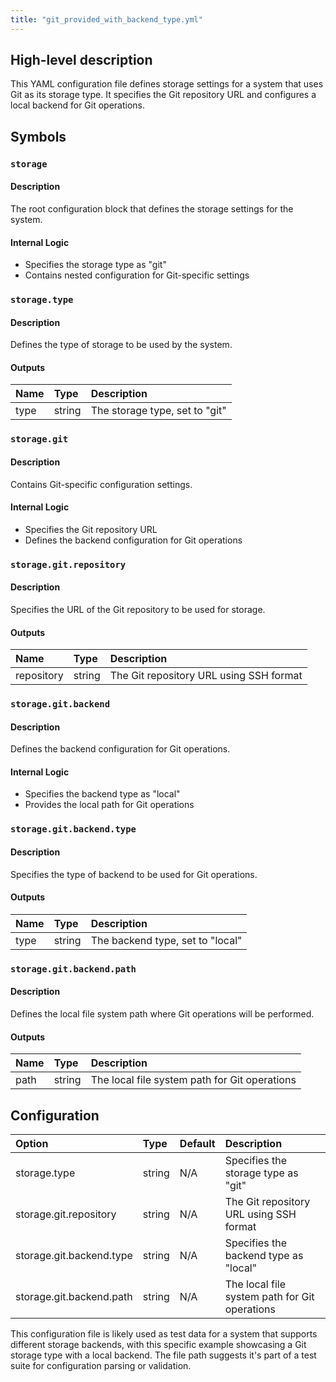 ```yaml
---
title: "git_provided_with_backend_type.yml"
---
```


## High-level description
This YAML configuration file defines storage settings for a system that uses Git as its storage type. It specifies the Git repository URL and configures a local backend for Git operations.

## Symbols

### `storage`
#### Description
The root configuration block that defines the storage settings for the system.

#### Internal Logic
- Specifies the storage type as "git"
- Contains nested configuration for Git-specific settings

### `storage.type`
#### Description
Defines the type of storage to be used by the system.

#### Outputs
| Name | Type | Description |
|:-----|:-----|:------------|
| type | string | The storage type, set to "git" |

### `storage.git`
#### Description
Contains Git-specific configuration settings.

#### Internal Logic
- Specifies the Git repository URL
- Defines the backend configuration for Git operations

### `storage.git.repository`
#### Description
Specifies the URL of the Git repository to be used for storage.

#### Outputs
| Name | Type | Description |
|:-----|:-----|:------------|
| repository | string | The Git repository URL using SSH format |

### `storage.git.backend`
#### Description
Defines the backend configuration for Git operations.

#### Internal Logic
- Specifies the backend type as "local"
- Provides the local path for Git operations

### `storage.git.backend.type`
#### Description
Specifies the type of backend to be used for Git operations.

#### Outputs
| Name | Type | Description |
|:-----|:-----|:------------|
| type | string | The backend type, set to "local" |

### `storage.git.backend.path`
#### Description
Defines the local file system path where Git operations will be performed.

#### Outputs
| Name | Type | Description |
|:-----|:-----|:------------|
| path | string | The local file system path for Git operations |

## Configuration
| Option | Type | Default | Description |
|:-------|:-----|:--------|:------------|
| storage.type | string | N/A | Specifies the storage type as "git" |
| storage.git.repository | string | N/A | The Git repository URL using SSH format |
| storage.git.backend.type | string | N/A | Specifies the backend type as "local" |
| storage.git.backend.path | string | N/A | The local file system path for Git operations |

This configuration file is likely used as test data for a system that supports different storage backends, with this specific example showcasing a Git storage type with a local backend. The file path suggests it's part of a test suite for configuration parsing or validation.